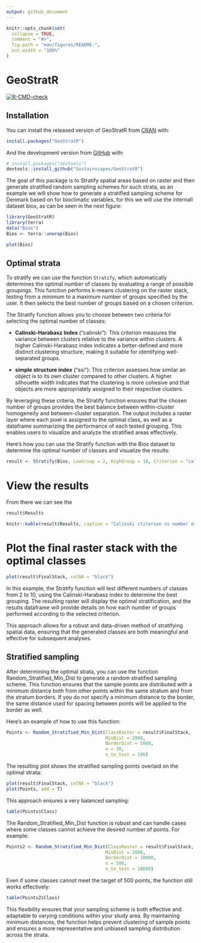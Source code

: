 ```yaml
---
output: github_document
---
```


<!-- README.md is generated from README.Rmd. Please edit that file -->

```r
knitr::opts_chunk$set(
  collapse = TRUE,
  comment = "#>",
  fig.path = "man/figures/README-",
  out.width = "100%"
)
```

# GeoStratR

<!-- badges: start -->
[![R-CMD-check](https://github.com/Sustainscapes/GeoStratR/actions/workflows/R-CMD-check.yaml/badge.svg)](https://github.com/Sustainscapes/GeoStratR/actions/workflows/R-CMD-check.yaml)
<!-- badges: end -->

## Installation

You can install the released version of GeoStratR from [CRAN](https://CRAN.R-project.org) with:

``` r
install.packages("GeoStratR")
```

And the development version from [GitHub](https://github.com/) with:

``` r
# install.packages("devtools")
devtools::install_github("Sustainscapes/GeoStratR")
```

The goal of this package is to Stratify spatial areas based on raster and then generate stratified random sampling schemes for such strata, as an example we will show how to generate a stratified sampling scheme for Denmark based on for bioclimatic variables, for this we will use the internall dataset bios, as can be seen in the next figure:

```r
library(GeoStratR)
library(terra)
data("Bios")
Bios <- terra::unwrap(Bios)
```

```r
plot(Bios)
```

## Optimal strata

To stratify we can use the function `Stratify`, which automatically determines the optimal number of classes by evaluating a range of possible groupings. This function performs k-means clustering on the raster stack, testing from a minimum to a maximum number of groups specified by the user. It then selects the best number of groups based on a chosen criterion.

The Stratify function allows you to choose between two criteria for selecting the optimal number of classes:

* **Calinski-Harabasz Index** ("calinski"): This criterion measures the variance between clusters relative to the variance within clusters. A higher Calinski-Harabasz index indicates a better-defined and more distinct clustering structure, making it suitable for identifying well-separated groups.

* **simple structure index** ("ssi"): This criterion assesses how similar an object is to its own cluster compared to other clusters. A higher silhouette width indicates that the clustering is more cohesive and that objects are more appropriately assigned to their respective clusters.

By leveraging these criteria, the Stratify function ensures that the chosen number of groups provides the best balance between within-cluster homogeneity and between-cluster separation. The output includes a raster layer where each pixel is assigned to the optimal class, as well as a dataframe summarizing the performance of each tested grouping. This enables users to visualize and analyze the stratified areas effectively.

Here’s how you can use the Stratify function with the Bios dataset to determine the optimal number of classes and visualize the results:

```r
result <- Stratify(Bios, LowGroup = 2, HighGroup = 10, Criterion = "calinski")
```



# View the results

From there we can see the 

```r
result$Results
```

```r
knitr::kable(result$Results, caption = "Calinski ctiterion vs number of partitions")
```



# Plot the final raster stack with the optimal classes

```r
plot(result$FinalStack, colNA = "black")
```



In this example, the Stratify function will test different numbers of classes from 2 to 10, using the Calinski-Harabasz index to determine the best grouping. The resulting raster will display the optimal stratification, and the results dataframe will provide details on how each number of groups performed according to the selected criterion.

This approach allows for a robust and data-driven method of stratifying spatial data, ensuring that the generated classes are both meaningful and effective for subsequent analyses.

## Stratified sampling

After determining the optimal strata, you can use the function Random_Stratified_Min_Dist to generate a random stratified sampling scheme. This function ensures that the sample points are distributed with a minimum distance both from other points within the same stratum and from the stratum borders. If you do not specify a minimum distance to the border, the same distance used for spacing between points will be applied to the border as well.

Here’s an example of how to use this function:

```r
Points <- Random_Stratified_Min_Dist(ClassRaster = result$FinalStack,
                                     MinDist = 2000,
                                     BorderDist = 5000,
                                     n = 30,
                                     n_to_test = 100)
```


The resulting plot shows the stratified sampling points overlaid on the optimal strata:

```r
plot(result$FinalStack, colNA = "black")
plot(Points, add = T)
```
 
This approach ensures a very balanced sampling:

```r
table(Points$Class)
```
 

The Random_Stratified_Min_Dist function is robust and can handle cases where some classes cannot achieve the desired number of points. For example:

```r
Points2 <- Random_Stratified_Min_Dist(ClassRaster = result$FinalStack,
                                     MinDist = 2000,
                                     BorderDist = 10000,
                                     n = 500,
                                     n_to_test = 10000)

```

Even if some classes cannot meet the target of 500 points, the function still works effectively:

```r
table(Points2$Class)
```

This flexibility ensures that your sampling scheme is both effective and adaptable to varying conditions within your study area. By maintaining minimum distances, the function helps prevent clustering of sample points and ensures a more representative and unbiased sampling distribution across the strata.
